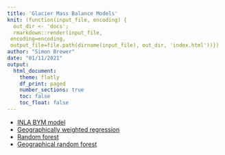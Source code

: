 ```yaml
---
title: 'Glacier Mass Balance Models'
knit: (function(input_file, encoding) {
  out_dir <- 'docs';
  rmarkdown::render(input_file,
 encoding=encoding,
 output_file=file.path(dirname(input_file), out_dir, 'index.html'))})
author: "Simon Brewer"
date: "01/11/2021"
output:
  html_document:
    theme: flatly
    df_print: paged
    number_sections: true
    toc: false
    toc_float: false
---
```



- [INLA BYM model][inla1]
- [Geographically weighted regression][gwr]
- [Random forest][rf_simple]
- [Geographical random forest][grf]

[inla1]: https://simonbrewer.github.io/glacier_mb/mb_INLA.html
[gwr]: https://simonbrewer.github.io/grumpyoldgit/gog_part2.html
[rf_simple]: https://simonbrewer.github.io/grumpyoldgit/gog_part3.html
[grf]: https://simonbrewer.github.io/grumpyoldgit/gog_part3.html


